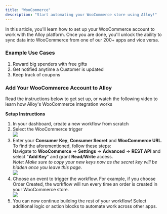 ```yaml
---
title: "WooCommerce"
description: "Start automating your WooCommerce store using Alloy!"
---
```


In this article, you'll learn how to set up your WooCommerce account to work with the Alloy platform. Once you are done, you'll unlock the ability to sync data into WooCommerce from one of our 200+ apps and vice versa.

### Example Use Cases

1. Reward big spenders with free gifts
2. Get notified anytime a Customer is updated
3. Keep track of coupons

### Add Your WooCommerce Account to Alloy

Read the instructions below to get set up, or watch the following video to learn how Alloy's WooCommerce integration works

**Setup Instructions**

1. In your dashboard, create a new workflow from scratch
2. Select the WooCommerce trigger  
![](/images/323f011-image.png)
3. Enter your **Consumer Key**, **Consumer Secret** and **WooCommerce URL**. To find the aforementioned, follow these steps:  
Navigate to **WooCommerce** \-> **Settings** \-> **Advanced** \-> **REST API** and select "**Add Key**" and grant **Read/Write** access.  
_Note: Make sure to copy your new keys now as the secret key will be hidden once you leave this page._  
![](/images/78d65b2-image.png)
4. Choose an event to trigger the workflow. For example, if you choose Order Created, the workflow will run every time an order is created in your WooCommerce store.  
![](/images/95943e0-image.png)
5. You can now continue building the rest of your workflow! Select additional logic or action blocks to automate work across other apps.